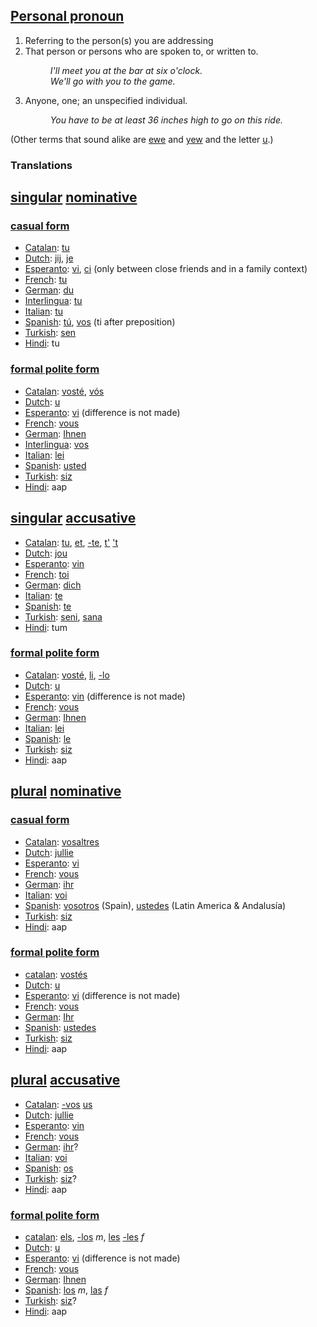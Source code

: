 ==[[Personal pronoun]]== 

#Referring to the person(s) you are addressing
#That person or persons who are spoken to, or written to. 
#:''I'll meet you at the bar at six o'clock.'' 
#:''We'll go with you to the game.'' 
#Anyone, one; an unspecified individual. 
#:''You have to be at least 36 inches high to go on this ride.''

(Other terms that sound alike are [[ewe]] and [[yew]] and the letter [[u]].)
===Translations===

==[[singular]] [[nominative]]==

===[[casual form]]===

*[[Catalan]]: [[tu]]
*[[Dutch]]: [[jij]], [[je]]
*[[Esperanto]]: [[vi]], [[ci]] (only between close friends and in a family context)
*[[French]]: [[tu]]
*[[German]]: [[du]]
*[[Interlingua]]: [[tu]]
*[[Italian]]: [[tu]]
*[[Spanish]]: [[tú]], [[vos]] (ti after preposition)
*[[Turkish]]: [[sen]]
*[[Hindi]]: tu

===[[formal polite form]]===

*[[Catalan]]: [[vosté]], [[vós]]
*[[Dutch]]: [[u]]
*[[Esperanto]]: [[vi]] (difference is not made)
*[[French]]: [[vous]]
*[[German]]: [[Ihnen]]
*[[Interlingua]]: [[vos]]
*[[Italian]]: [[lei]]
*[[Spanish]]: [[usted]]
*[[Turkish]]: [[siz]]
*[[Hindi]]: aap

==[[singular]] [[accusative]]==

*[[Catalan]]: [[tu]], [[et]], [[-te]], [[t']] [['t]]
*[[Dutch]]: [[jou]]
*[[Esperanto]]: [[vin]]
*[[French]]: [[toi]]
*[[German]]: [[dich]]
*[[Italian]]: [[te]]
*[[Spanish]]: [[te]]
*[[Turkish]]: [[seni]], [[sana]]
*[[Hindi]]: tum

===[[formal polite form]]===
*[[Catalan]]: [[vosté]], [[li]], [[-lo]]
*[[Dutch]]: [[u]]
*[[Esperanto]]: [[vin]] (difference is not made)
*[[French]]: [[vous]]
*[[German]]: [[Ihnen]]
*[[Italian]]: [[lei]]
*[[Spanish]]: [[le]]
*[[Turkish]]: [[siz]]
*[[Hindi]]: aap

==[[plural]] [[nominative]]==

===[[casual form]]===
*[[Catalan]]: [[vosaltres]]
*[[Dutch]]: [[jullie]]
*[[Esperanto]]: [[vi]]
*[[French]]: [[vous]]
*[[German]]: [[ihr]]
*[[Italian]]: [[voi]]
*[[Spanish]]: [[vosotros]] (Spain), [[ustedes]] (Latin America & Andalusía)
*[[Turkish]]: [[siz]]
*[[Hindi]]: aap


===[[formal polite form]]===
*[[catalan]]: [[vostés]]
*[[Dutch]]: [[u]]
*[[Esperanto]]: [[vi]] (difference is not made)
*[[French]]: [[vous]]
*[[German]]: [[Ihr]]
*[[Spanish]]: [[ustedes]]
*[[Turkish]]: [[siz]]
*[[Hindi]]: aap


==[[plural]] [[accusative]]==
*[[Catalan]]: [[-vos]] [[us]]
*[[Dutch]]: [[jullie]]
*[[Esperanto]]: [[vin]]
*[[French]]: [[vous]]
*[[German]]: [[ihr]]?
*[[Italian]]: [[voi]]
*[[Spanish]]: [[os]]
*[[Turkish]]: [[siz]]?
*[[Hindi]]: aap


===[[formal polite form]]===
*[[catalan]]: [[els]], [[-los]] ''m'', [[les]] [[-les]] ''f''
*[[Dutch]]: [[u]]
*[[Esperanto]]: [[vi]] (difference is not made)
*[[French]]: [[vous]]
*[[German]]: [[Ihnen]]
*[[Spanish]]: [[los]] ''m'', [[las]] ''f''
*[[Turkish]]: [[siz]]?
*[[Hindi]]: aap